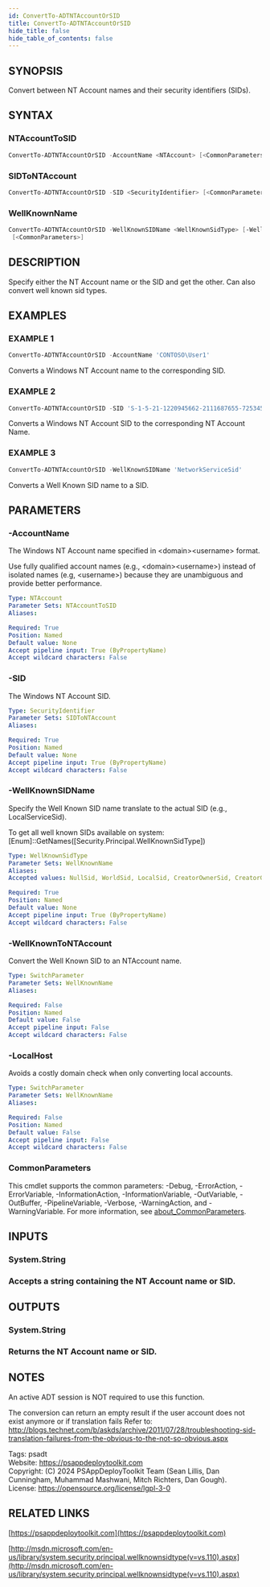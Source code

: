 ```yaml
---
id: ConvertTo-ADTNTAccountOrSID
title: ConvertTo-ADTNTAccountOrSID
hide_title: false
hide_table_of_contents: false
---
```


## SYNOPSIS

Convert between NT Account names and their security identifiers (SIDs).

## SYNTAX

### NTAccountToSID

```powershell
ConvertTo-ADTNTAccountOrSID -AccountName <NTAccount> [<CommonParameters>]
```

### SIDToNTAccount

```powershell
ConvertTo-ADTNTAccountOrSID -SID <SecurityIdentifier> [<CommonParameters>]
```

### WellKnownName

```powershell
ConvertTo-ADTNTAccountOrSID -WellKnownSIDName <WellKnownSidType> [-WellKnownToNTAccount] [-LocalHost]
 [<CommonParameters>]
```

## DESCRIPTION

Specify either the NT Account name or the SID and get the other.
Can also convert well known sid types.

## EXAMPLES

### EXAMPLE 1

```powershell
ConvertTo-ADTNTAccountOrSID -AccountName 'CONTOSO\User1'
```

Converts a Windows NT Account name to the corresponding SID.

### EXAMPLE 2

```powershell
ConvertTo-ADTNTAccountOrSID -SID 'S-1-5-21-1220945662-2111687655-725345543-14012660'
```

Converts a Windows NT Account SID to the corresponding NT Account Name.

### EXAMPLE 3

```powershell
ConvertTo-ADTNTAccountOrSID -WellKnownSIDName 'NetworkServiceSid'
```

Converts a Well Known SID name to a SID.

## PARAMETERS

### -AccountName

The Windows NT Account name specified in &lt;domain&gt;&lt;username&gt; format.

Use fully qualified account names (e.g., &lt;domain&gt;&lt;username&gt;) instead of isolated names (e.g, &lt;username&gt;) because they are unambiguous and provide better performance.

```yaml
Type: NTAccount
Parameter Sets: NTAccountToSID
Aliases:

Required: True
Position: Named
Default value: None
Accept pipeline input: True (ByPropertyName)
Accept wildcard characters: False
```

### -SID

The Windows NT Account SID.

```yaml
Type: SecurityIdentifier
Parameter Sets: SIDToNTAccount
Aliases:

Required: True
Position: Named
Default value: None
Accept pipeline input: True (ByPropertyName)
Accept wildcard characters: False
```

### -WellKnownSIDName

Specify the Well Known SID name translate to the actual SID (e.g., LocalServiceSid).

To get all well known SIDs available on system: [Enum]::GetNames([Security.Principal.WellKnownSidType])

```yaml
Type: WellKnownSidType
Parameter Sets: WellKnownName
Aliases:
Accepted values: NullSid, WorldSid, LocalSid, CreatorOwnerSid, CreatorGroupSid, CreatorOwnerServerSid, CreatorGroupServerSid, NTAuthoritySid, DialupSid, NetworkSid, BatchSid, InteractiveSid, ServiceSid, AnonymousSid, ProxySid, EnterpriseControllersSid, SelfSid, AuthenticatedUserSid, RestrictedCodeSid, TerminalServerSid, RemoteLogonIdSid, LogonIdsSid, LocalSystemSid, LocalServiceSid, NetworkServiceSid, BuiltinDomainSid, BuiltinAdministratorsSid, BuiltinUsersSid, BuiltinGuestsSid, BuiltinPowerUsersSid, BuiltinAccountOperatorsSid, BuiltinSystemOperatorsSid, BuiltinPrintOperatorsSid, BuiltinBackupOperatorsSid, BuiltinReplicatorSid, BuiltinPreWindows2000CompatibleAccessSid, BuiltinRemoteDesktopUsersSid, BuiltinNetworkConfigurationOperatorsSid, AccountAdministratorSid, AccountGuestSid, AccountKrbtgtSid, AccountDomainAdminsSid, AccountDomainUsersSid, AccountDomainGuestsSid, AccountComputersSid, AccountControllersSid, AccountCertAdminsSid, AccountSchemaAdminsSid, AccountEnterpriseAdminsSid, AccountPolicyAdminsSid, AccountRasAndIasServersSid, NtlmAuthenticationSid, DigestAuthenticationSid, SChannelAuthenticationSid, ThisOrganizationSid, OtherOrganizationSid, BuiltinIncomingForestTrustBuildersSid, BuiltinPerformanceMonitoringUsersSid, BuiltinPerformanceLoggingUsersSid, BuiltinAuthorizationAccessSid, WinBuiltinTerminalServerLicenseServersSid, MaxDefined

Required: True
Position: Named
Default value: None
Accept pipeline input: True (ByPropertyName)
Accept wildcard characters: False
```

### -WellKnownToNTAccount

Convert the Well Known SID to an NTAccount name.

```yaml
Type: SwitchParameter
Parameter Sets: WellKnownName
Aliases:

Required: False
Position: Named
Default value: False
Accept pipeline input: False
Accept wildcard characters: False
```

### -LocalHost

Avoids a costly domain check when only converting local accounts.

```yaml
Type: SwitchParameter
Parameter Sets: WellKnownName
Aliases:

Required: False
Position: Named
Default value: False
Accept pipeline input: False
Accept wildcard characters: False
```

### CommonParameters

This cmdlet supports the common parameters: -Debug, -ErrorAction, -ErrorVariable, -InformationAction, -InformationVariable, -OutVariable, -OutBuffer, -PipelineVariable, -Verbose, -WarningAction, and -WarningVariable. For more information, see [about_CommonParameters](http://go.microsoft.com/fwlink/?LinkID=113216).

## INPUTS

### System.String

### Accepts a string containing the NT Account name or SID.
## OUTPUTS

### System.String

### Returns the NT Account name or SID.
## NOTES
An active ADT session is NOT required to use this function.

The conversion can return an empty result if the user account does not exist anymore or if translation fails Refer to: http://blogs.technet.com/b/askds/archive/2011/07/28/troubleshooting-sid-translation-failures-from-the-obvious-to-the-not-so-obvious.aspx

Tags: psadt<br />
Website: https://psappdeploytoolkit.com<br />
Copyright: (C) 2024 PSAppDeployToolkit Team (Sean Lillis, Dan Cunningham, Muhammad Mashwani, Mitch Richters, Dan Gough).<br />
License: https://opensource.org/license/lgpl-3-0

## RELATED LINKS

[https://psappdeploytoolkit.com](https://psappdeploytoolkit.com)

[http://msdn.microsoft.com/en-us/library/system.security.principal.wellknownsidtype(v=vs.110).aspx](http://msdn.microsoft.com/en-us/library/system.security.principal.wellknownsidtype(v=vs.110).aspx)
